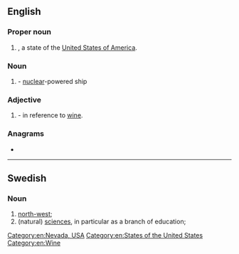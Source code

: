 {{also|Nv|nV|N-V|N.V.|n.V.}}
==English==

===Proper noun===
{{head|en|proper noun}}

# {{abbreviation of|lang=en|[[Nevada]]|nodot=1}}, a state of the [[United States of America]].

===Noun===
{{en-noun}}

# {{initialism of|lang=en|[[nuclear]] [[vessel]]|nodot=1}} - [[nuclear]]-powered ship

===Adjective===
{{en-adj|-}}

# {{initialism of|lang=en|[[non-]][[vintage]]|nodot=1}} - in reference to [[wine]].

===Anagrams===
* {{anagrams|en|a=nv|VN|Vn.}}

[[Category:en:Nevada, USA]]
[[Category:en:States of the United States]]
[[Category:en:Wine]]

----

==Swedish==

===Noun===
{{head|sv|noun}}

# [[north-west]]; {{abbreviation of|nordväst|lang=sv}}
# (natural) [[sciences]], in particular as a branch of education; {{abbreviation of|naturvetenskap|lang=sv}}